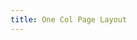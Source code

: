 ```yaml
---
title: One Col Page Layout
---
```


<StorybookExample
  componentName="one-col-page-layout"
  storyId="patterns-one-column-page-layout--one-column-page-layout"
/>
